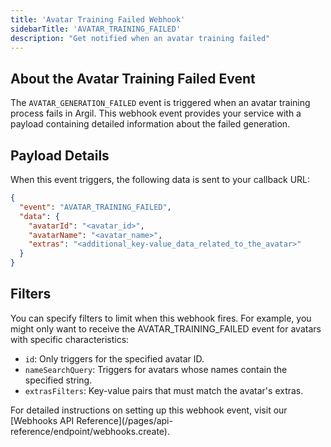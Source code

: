 ```yaml
---
title: 'Avatar Training Failed Webhook'
sidebarTitle: 'AVATAR_TRAINING_FAILED'
description: "Get notified when an avatar training failed"
---
```


## About the Avatar Training Failed Event

The `AVATAR_GENERATION_FAILED` event is triggered when an avatar training process fails in Argil. This webhook event provides your service with a payload containing detailed information about the failed generation.

## Payload Details

When this event triggers, the following data is sent to your callback URL:

```json
{
  "event": "AVATAR_TRAINING_FAILED",
  "data": {
    "avatarId": "<avatar_id>",
    "avatarName": "<avatar_name>",
    "extras": "<additional_key-value_data_related_to_the_avatar>"
  }
}
```

## Filters

You can specify filters to limit when this webhook fires. For example, you might only want to receive the AVATAR_TRAINING_FAILED event for avatars with specific characteristics:

- `id`: Only triggers for the specified avatar ID.
- `nameSearchQuery`: Triggers for avatars whose names contain the specified string.
- `extrasFilters`: Key-value pairs that must match the avatar's extras.

<Note>
  For detailed instructions on setting up this webhook event, visit our [Webhooks API Reference](/pages/api-reference/endpoint/webhooks.create).
</Note>
